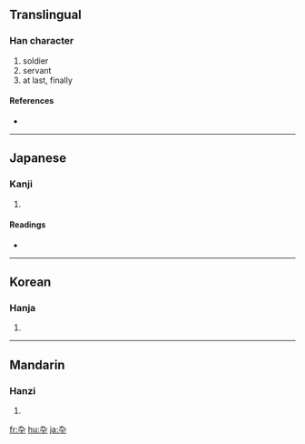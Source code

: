 {{also|卒}}
==Translingual==

===Han character===
{{Han char|rn=24|rad=十|as=02|sn=4|four=|canj=大弓十 (KNJ)}}

# soldier
# servant
# at last, finally

====References====
* {{Han ref|kx=0156.020|dkj=02701|dj=0353.030|hdz=10059.040|uh=5346|ud=21318}}

----

==Japanese==

===Kanji===
{{ja-kanji|grade=|rs=十02}}

# {{defn|Japanese}}

====Readings====
* {{ja-readings|on=[[そつ]] (sotsu)|kun=[[にわか]] (niwaka), [[おわる]] (owaru), [[ついに]] (tsuini)}}

----

==Korean==

===Hanja===
{{ko-hanja|hangeul=졸|rv=jol|mr=chol}}

# {{defn|Korean}}

----

==Mandarin==

===Hanzi===
{{cmn-hanzi|pin=[[zú]] ([[zu2]])|wg=tsu<sup>2</sup>}}

# {{defn|Mandarin}}

[[fr:卆]]
[[hu:卆]]
[[ja:卆]]